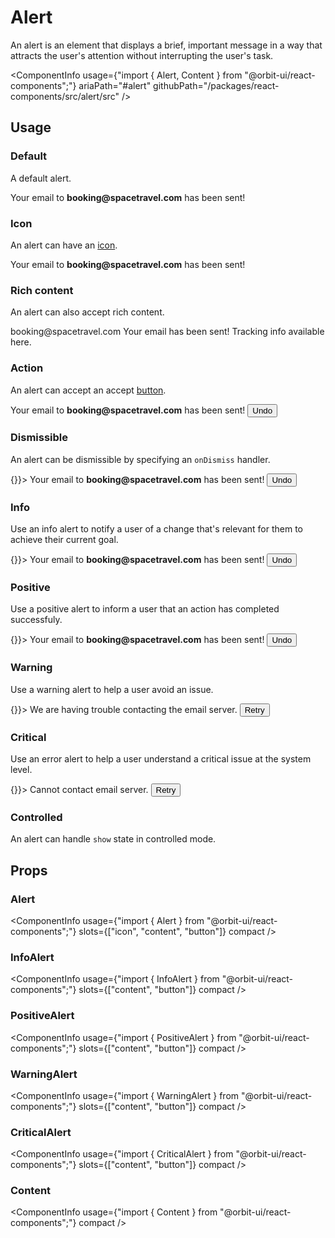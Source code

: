 
<Meta
    title="Components/Alert"
    id="alert"
/>

# Alert

<Tagline>An alert is an element that displays a brief, important message in a way that attracts the user's attention without interrupting the user's task.</Tagline>

<ComponentInfo
    usage={"import { Alert, Content } from \"@orbit-ui/react-components\";"}
    ariaPath="#alert"
    githubPath="/packages/react-components/src/alert/src"
/>

## Usage

### Default

A default alert.

<Preview>
    <Story name="default">
        <Alert>Your email to <strong>booking@spacetravel.com</strong> has been sent!</Alert>
    </Story>
</Preview>

### Icon

An alert can have an [icon](?path=/docs/icon-gallery--page).

<Preview>
    <Story name="icon">
        <Alert>
            <EmailIcon />
            <Content>Your email to <strong>booking@spacetravel.com</strong> has been sent!</Content>
        </Alert>
    </Story>
</Preview>

### Rich content

An alert can also accept rich content.

<Preview>
    <Story name="rich content">
        <Alert>
            <EmailIcon />
            <Content>
                <Heading>booking@spacetravel.com</Heading>
                Your email has been sent! Tracking info available <TextLink href="#">here</TextLink>.
            </Content>
        </Alert>
    </Story>
</Preview>

### Action

An alert can accept an accept [button](?path=/docs/button--default-story).

<Preview>
    <Story name="action">
        <Alert>
            <EmailIcon />
            <Content>Your email to <strong>booking@spacetravel.com</strong> has been sent!</Content>
            <Button>Undo</Button>
        </Alert>
    </Story>
</Preview>

### Dismissible

An alert can be dismissible by specifying an `onDismiss` handler.

<Preview>
    <Story name="dismissible">
        <Alert onDismiss={() => {}}>
            <EmailIcon />
            <Content>Your email to <strong>booking@spacetravel.com</strong> has been sent!</Content>
            <Button>Undo</Button>
        </Alert>
    </Story>
</Preview>

### Info

Use an info alert to notify a user of a change that's relevant for them to achieve their current goal.

<Preview>
    <Story name="info">
        <InfoAlert onDismiss={() => {}}>
            <Content>Your email to <strong>booking@spacetravel.com</strong> has been sent!</Content>
            <Button>Undo</Button>
        </InfoAlert>
    </Story>
</Preview>

### Positive

Use a positive alert to inform a user that an action has completed successfuly.

<Preview>
    <Story name="positive">
        <PositiveAlert onDismiss={() => {}}>
            <Content>Your email to <strong>booking@spacetravel.com</strong> has been sent!</Content>
            <Button>Undo</Button>
        </PositiveAlert>
    </Story>
</Preview>

### Warning

Use a warning alert to help a user avoid an issue.

<Preview>
    <Story name="warning">
        <WarningAlert onDismiss={() => {}}>
            <Content>We are having trouble contacting the email server.</Content>
            <Button>Retry</Button>
        </WarningAlert>
    </Story>
</Preview>

### Critical

Use an error alert to help a user understand a critical issue at the system level.

<Preview>
    <Story name="critical">
        <CriticalAlert onDismiss={() => {}}>
            <Content>Cannot contact email server.</Content>
            <Button>Retry</Button>
        </CriticalAlert>
    </Story>
</Preview>

### Controlled

An alert can handle `show` state in controlled mode.

<Preview filePath="/alert/docs/ControlledAlert" />

## Props

### Alert

<ComponentInfo
    usage={"import { Alert } from \"@orbit-ui/react-components\";"}
    slots={["icon", "content", "button"]}
    compact
/>

<ArgsTable of={InnerAlert} sort="alpha" />

### InfoAlert

<ComponentInfo
    usage={"import { InfoAlert } from \"@orbit-ui/react-components\";"}
    slots={["content", "button"]}
    compact
/>

<ArgsTable of={AlertTemplate} sort="alpha" />

### PositiveAlert

<ComponentInfo
    usage={"import { PositiveAlert } from \"@orbit-ui/react-components\";"}
    slots={["content", "button"]}
    compact
/>

<ArgsTable of={AlertTemplate} sort="alpha" />

### WarningAlert

<ComponentInfo
    usage={"import { WarningAlert } from \"@orbit-ui/react-components\";"}
    slots={["content", "button"]}
    compact
/>

<ArgsTable of={AlertTemplate} sort="alpha" />

### CriticalAlert

<ComponentInfo
    usage={"import { CriticalAlert } from \"@orbit-ui/react-components\";"}
    slots={["content", "button"]}
    compact
/>

<ArgsTable of={AlertTemplate} sort="alpha" />

### Content

<ComponentInfo
    usage={"import { Content } from \"@orbit-ui/react-components\";"}
    compact
/>

<ArgsTable of={InnerContent} sort="alpha" />
